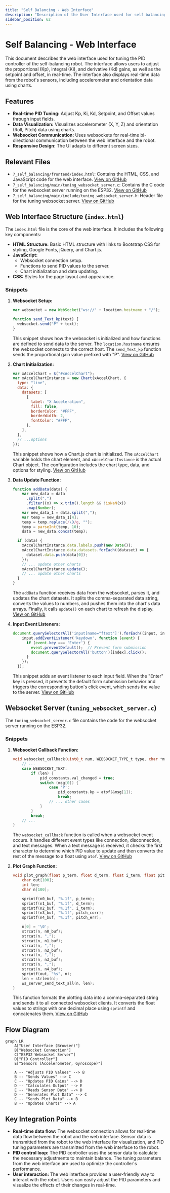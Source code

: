 ```yaml
---
title: "Self Balancing - Web Interface"
description: "Description of the User Interface used for self balancing."
sidebar_position: 62
---
```

 # Self Balancing - Web Interface

This document describes the web interface used for tuning the PID controller of the self-balancing robot. The interface allows users to adjust the proportional (Kp), integral (Ki), and derivative (Kd) gains, as well as the setpoint and offset, in real-time. The interface also displays real-time data from the robot's sensors, including accelerometer and orientation data using charts.

## Features

-   **Real-time PID Tuning:** Adjust Kp, Ki, Kd, Setpoint, and Offset values through input fields.
-   **Data Visualization:** Visualizes accelerometer (X, Y, Z) and orientation (Roll, Pitch) data using charts.
-   **Websocket Communication:** Uses websockets for real-time bi-directional communication between the web interface and the robot.
-   **Responsive Design:** The UI adapts to different screen sizes.

## Relevant Files

-   `7_self_balancing/frontend/index.html`: Contains the HTML, CSS, and JavaScript code for the web interface. [View on GitHub](https://github.com/SRA-VJTI/Wall-E/blob/main/7_self_balancing/frontend/index.html)
-   `7_self_balancing/main/tuning_websocket_server.c`: Contains the C code for the websocket server running on the ESP32. [View on GitHub](https://github.com/SRA-VJTI/Wall-E/blob/main/7_self_balancing/main/tuning_websocket_server.c)
-   `7_self_balancing/main/include/tuning_websocket_server.h`: Header file for the tuning websocket server. [View on GitHub](https://github.com/SRA-VJTI/Wall-E/blob/main/7_self_balancing/main/include/tuning_websocket_server.h)

## Web Interface Structure (`index.html`)

The `index.html` file is the core of the web interface. It includes the following key components:

-   **HTML Structure:** Basic HTML structure with links to Bootstrap CSS for styling, Google Fonts, jQuery, and Chart.js.
-   **JavaScript:**
    -   Websocket connection setup.
    -   Functions to send PID values to the server.
    -   Chart initialization and data updating.
-   **CSS:** Styles for the page layout and appearance.

### Snippets

1.  **Websocket Setup:**

    ```javascript
    var websocket = new WebSocket("ws://" + location.hostname + "/");

    function send_Text_kp(text) {
      websocket.send("P" + text);
    }
    ```

    This snippet shows how the websocket is initialized and how functions are defined to send data to the server. The `location.hostname` ensures the websocket connects to the correct host.  The `send_Text_kp` function sends the proportional gain value prefixed with "P". [View on GitHub](https://github.com/SRA-VJTI/Wall-E/blob/main/7_self_balancing/frontend/index.html#L11-L17)

2.  **Chart Initialization:**

    ```javascript
    var xAccelChart = $("#xAccelChart");
    var xAccelChartInstance = new Chart(xAccelChart, {
      type: "line",
      data: {
        datasets: [
          {
            label: "X Acceleration",
            fill: false,
            borderColor: "#FFF",
            borderWidth: 2,
            fontColor: "#FFF",
          },
        ],
      },
      // ...options
    });
    ```

    This snippet shows how a Chart.js chart is initialized. The `xAccelChart` variable holds the chart element, and `xAccelChartInstance` is the actual Chart object. The configuration includes the chart type, data, and options for styling. [View on GitHub](https://github.com/SRA-VJTI/Wall-E/blob/main/7_self_balancing/frontend/index.html#L65-L102)

3.  **Data Update Function:**

    ```javascript
    function addData(data) {
        var new_data = data
          .split(",")
          .filter((x) => x.trim().length && !isNaN(x))
          .map(Number);
        var new_data_1 = data.split(",");
        var temp = new_data_1[4];
        temp = temp.replace(/\D/g, "");
        temp = parseInt(temp, 10);
        data = new_data.concat(temp);

      if (data) {
        xAccelChartInstance.data.labels.push(new Date());
        xAccelChartInstance.data.datasets.forEach((dataset) => {
          dataset.data.push(data[0]);
        });
        // ... update other charts
        xAccelChartInstance.update();
        // ... update other charts
      }
    }
    ```

    The `addData` function receives data from the websocket, parses it, and updates the chart datasets. It splits the comma-separated data string, converts the values to numbers, and pushes them into the chart's data arrays.  Finally, it calls `update()` on each chart to refresh the display. [View on GitHub](https://github.com/SRA-VJTI/Wall-E/blob/main/7_self_balancing/frontend/index.html#L235-L279)

4.  **Input Event Listeners:**

    ```javascript
    document.querySelectorAll('input[name="ftext"]').forEach((input, index) => {
        input.addEventListener('keydown', function (event) {
          if (event.key === 'Enter') {
            event.preventDefault();  // Prevent form submission
            document.querySelectorAll('button')[index].click();
          }
        });
      });
    ```

    This snippet adds an event listener to each input field.  When the "Enter" key is pressed, it prevents the default form submission behavior and triggers the corresponding button's click event, which sends the value to the server. [View on GitHub](https://github.com/SRA-VJTI/Wall-E/blob/main/7_self_balancing/frontend/index.html#L308-L316)

## Websocket Server (`tuning_websocket_server.c`)

The `tuning_websocket_server.c` file contains the code for the websocket server running on the ESP32.

### Snippets

1.  **Websocket Callback Function:**

    ```c
    void websocket_callback(uint8_t num, WEBSOCKET_TYPE_t type, char *msg, uint64_t len) {
        // ...
        case WEBSOCKET_TEXT:
            if (len) {
                pid_constants.val_changed = true;
                switch (msg[0]) {
                    case 'P':
                        pid_constants.kp = atof(&msg[1]);
                        break;
                    // ... other cases
                }
            }
            break;
        // ...
    }
    ```

    The `websocket_callback` function is called when a websocket event occurs. It handles different event types like connection, disconnection, and text messages. When a text message is received, it checks the first character to determine which PID value to update and then converts the rest of the message to a float using `atof`. [View on GitHub](https://github.com/SRA-VJTI/Wall-E/blob/main/7_self_balancing/main/tuning_websocket_server.c#L50-L92)

2.  **Plot Graph Function:**

    ```c
    void plot_graph(float p_term, float d_term, float i_term, float pitch_corr, float pitch_err) {
        char out[100];
        int len;
        char n[100];

        sprintf(n0_buf, "%.1f", p_term);
        sprintf(n1_buf, "%.1f", d_term);
        sprintf(n2_buf, "%.1f", i_term);
        sprintf(n3_buf, "%.1f", pitch_corr);
        sprintf(n4_buf, "%.1f", pitch_err);

        n[0] = '\0';
        strcat(n, n0_buf);
        strcat(n, ",");
        strcat(n, n1_buf);
        strcat(n, ",");
        strcat(n, n2_buf);
        strcat(n, ",");
        strcat(n, n3_buf);
        strcat(n, ",");
        strcat(n, n4_buf);
        sprintf(out, "%s", n);
        len = strlen(n);
        ws_server_send_text_all(n, len);
    }
    ```

    This function formats the plotting data into a comma-separated string and sends it to all connected websocket clients. It converts the float values to strings with one decimal place using `sprintf` and concatenates them. [View on GitHub](https://github.com/SRA-VJTI/Wall-E/blob/main/7_self_balancing/main/tuning_websocket_server.c#L203-L231)

## Flow Diagram





```mermaid
graph LR
    A["User Interface (Browser)"]
    B["Websocket Connection"]
    C["ESP32 Websocket Server"]
    D["PID Controller"]
    E["Sensors (Accelerometer, Gyroscope)"]

    A -- "Adjusts PID Values" --> B
    B -- "Sends Values" --> C
    C -- "Updates PID Gains" --> D
    D -- "Calculates Output" --> E
    E -- "Reads Sensor Data" --> D
    D -- "Generates Plot Data" --> C
    C -- "Sends Plot Data" --> B
    B -- "Updates Charts" --> A
```



## Key Integration Points

-   **Real-time data flow:** The websocket connection allows for real-time data flow between the robot and the web interface. Sensor data is transmitted from the robot to the web interface for visualization, and PID tuning parameters are transmitted from the web interface to the robot.
-   **PID control loop:** The PID controller uses the sensor data to calculate the necessary adjustments to maintain balance. The tuning parameters from the web interface are used to optimize the controller's performance.
-   **User interaction:** The web interface provides a user-friendly way to interact with the robot. Users can easily adjust the PID parameters and visualize the effects of their changes in real-time.